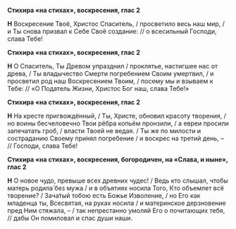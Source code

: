 **Стихира «на стихах», воскресения, глас 2**

**Н** Воскресение Твоё, Христос Спаситель, / просветило весь наш мир, / и Ты снова призвал к Себе Своё создание: // о всесильный Господи, слава Тебе!

**Стихира «на стихах», воскресения, глас 2**

**Н** О Спаситель, Ты Древом упразднил / проклятье, настигшее нас от древа, / Ты владычество Смерти погребением Своим умертвил, / и просветил род наш Воскресением Твоим, / посему мы и взываем к Тебе: // «О Податель Жизни, Христос Бог наш, слава Тебе!»

**Стихира «на стихах», воскресения, глас 2**

**Н** На кресте пригвождённый, / Ты, Христе, обновил красоту творения, / но воины бесчеловечно Твои рёбра копьём пронзили, / а евреи просили запечатать гроб, / власти Твоей не ведая. / Ты же по милости и состраданию Своему при́нял погребение / и воскрес на третий день, – // Господи, слава Тебе!

**Стихира «на стихах», воскресения, богородичен, на «Слава, и ныне», глас 2**

**Н** О новое чудо, превыше всех древних чудес! / Ведь кто слышал, чтобы матерь родила́ без мужа / и в объятиях носила Того, Кто объемлет всё творение? / Зача́тый тобою есть Божье Изволение, / но Его как младенца ты, Всесвятая, на руках носила / и материнское дерзновение пред Ним стяжала, – / так непрестанно умоляй Его о почитающих тебя, // дабы Он помиловал и спас души наши.

